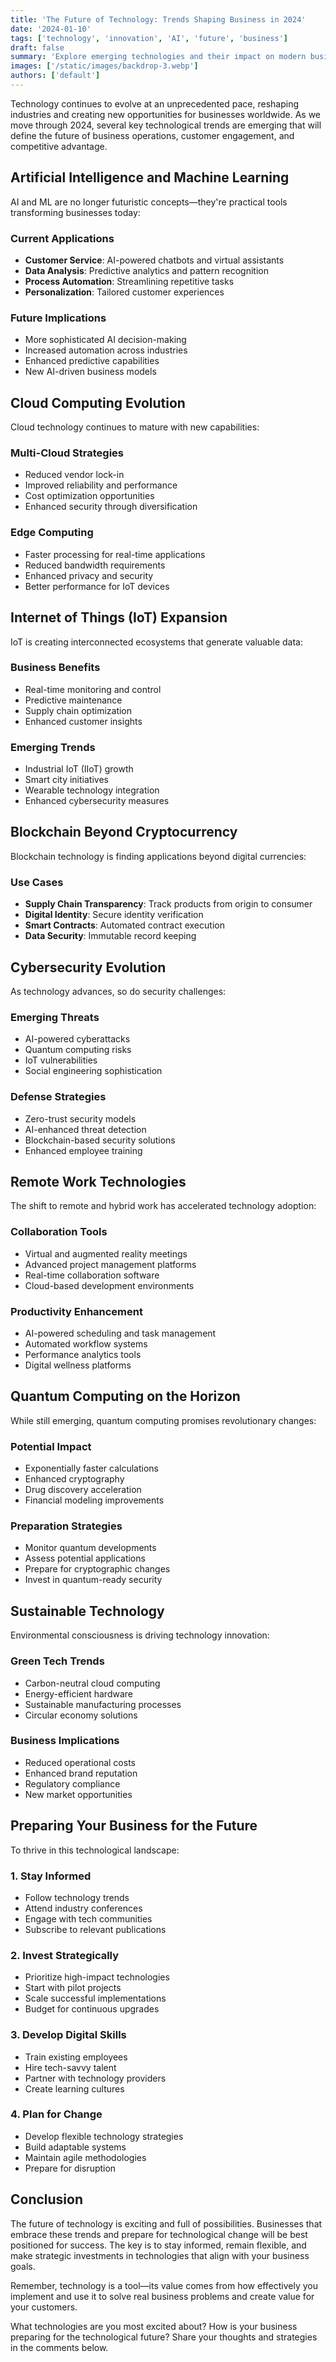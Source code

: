 ```yaml
---
title: 'The Future of Technology: Trends Shaping Business in 2024'
date: '2024-01-10'
tags: ['technology', 'innovation', 'AI', 'future', 'business']
draft: false
summary: 'Explore emerging technologies and their impact on modern businesses. Learn how to prepare for the technological revolution ahead.'
images: ['/static/images/backdrop-3.webp']
authors: ['default']
---
```


Technology continues to evolve at an unprecedented pace, reshaping industries and creating new opportunities for businesses worldwide. As we move through 2024, several key technological trends are emerging that will define the future of business operations, customer engagement, and competitive advantage.

## Artificial Intelligence and Machine Learning

AI and ML are no longer futuristic concepts—they're practical tools transforming businesses today:

### Current Applications
- **Customer Service**: AI-powered chatbots and virtual assistants
- **Data Analysis**: Predictive analytics and pattern recognition
- **Process Automation**: Streamlining repetitive tasks
- **Personalization**: Tailored customer experiences

### Future Implications
- More sophisticated AI decision-making
- Increased automation across industries
- Enhanced predictive capabilities
- New AI-driven business models

## Cloud Computing Evolution

Cloud technology continues to mature with new capabilities:

### Multi-Cloud Strategies
- Reduced vendor lock-in
- Improved reliability and performance
- Cost optimization opportunities
- Enhanced security through diversification

### Edge Computing
- Faster processing for real-time applications
- Reduced bandwidth requirements
- Enhanced privacy and security
- Better performance for IoT devices

## Internet of Things (IoT) Expansion

IoT is creating interconnected ecosystems that generate valuable data:

### Business Benefits
- Real-time monitoring and control
- Predictive maintenance
- Supply chain optimization
- Enhanced customer insights

### Emerging Trends
- Industrial IoT (IIoT) growth
- Smart city initiatives
- Wearable technology integration
- Enhanced cybersecurity measures

## Blockchain Beyond Cryptocurrency

Blockchain technology is finding applications beyond digital currencies:

### Use Cases
- **Supply Chain Transparency**: Track products from origin to consumer
- **Digital Identity**: Secure identity verification
- **Smart Contracts**: Automated contract execution
- **Data Security**: Immutable record keeping

## Cybersecurity Evolution

As technology advances, so do security challenges:

### Emerging Threats
- AI-powered cyberattacks
- Quantum computing risks
- IoT vulnerabilities
- Social engineering sophistication

### Defense Strategies
- Zero-trust security models
- AI-enhanced threat detection
- Blockchain-based security solutions
- Enhanced employee training

## Remote Work Technologies

The shift to remote and hybrid work has accelerated technology adoption:

### Collaboration Tools
- Virtual and augmented reality meetings
- Advanced project management platforms
- Real-time collaboration software
- Cloud-based development environments

### Productivity Enhancement
- AI-powered scheduling and task management
- Automated workflow systems
- Performance analytics tools
- Digital wellness platforms

## Quantum Computing on the Horizon

While still emerging, quantum computing promises revolutionary changes:

### Potential Impact
- Exponentially faster calculations
- Enhanced cryptography
- Drug discovery acceleration
- Financial modeling improvements

### Preparation Strategies
- Monitor quantum developments
- Assess potential applications
- Prepare for cryptographic changes
- Invest in quantum-ready security

## Sustainable Technology

Environmental consciousness is driving technology innovation:

### Green Tech Trends
- Carbon-neutral cloud computing
- Energy-efficient hardware
- Sustainable manufacturing processes
- Circular economy solutions

### Business Implications
- Reduced operational costs
- Enhanced brand reputation
- Regulatory compliance
- New market opportunities

## Preparing Your Business for the Future

To thrive in this technological landscape:

### 1. Stay Informed
- Follow technology trends
- Attend industry conferences
- Engage with tech communities
- Subscribe to relevant publications

### 2. Invest Strategically
- Prioritize high-impact technologies
- Start with pilot projects
- Scale successful implementations
- Budget for continuous upgrades

### 3. Develop Digital Skills
- Train existing employees
- Hire tech-savvy talent
- Partner with technology providers
- Create learning cultures

### 4. Plan for Change
- Develop flexible technology strategies
- Build adaptable systems
- Maintain agile methodologies
- Prepare for disruption

## Conclusion

The future of technology is exciting and full of possibilities. Businesses that embrace these trends and prepare for technological change will be best positioned for success. The key is to stay informed, remain flexible, and make strategic investments in technologies that align with your business goals.

Remember, technology is a tool—its value comes from how effectively you implement and use it to solve real business problems and create value for your customers.

What technologies are you most excited about? How is your business preparing for the technological future? Share your thoughts and strategies in the comments below.